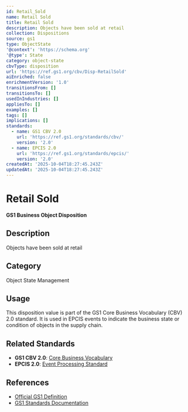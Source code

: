 ```yaml
---
id: Retail_Sold
name: Retail Sold
title: Retail Sold
description: Objects have been sold at retail
collection: Dispositions
source: gs1
type: ObjectState
'@context': 'https://schema.org'
'@type': State
category: object-state
cbvType: disposition
url: 'https://ref.gs1.org/cbv/Disp-RetailSold'
aiEnriched: false
enrichmentVersion: '1.0'
transitionsFrom: []
transitionsTo: []
usedInIndustries: []
appliesTo: []
examples: []
tags: []
implications: []
standards:
  - name: GS1 CBV 2.0
    url: 'https://ref.gs1.org/standards/cbv/'
    version: '2.0'
  - name: EPCIS 2.0
    url: 'https://ref.gs1.org/standards/epcis/'
    version: '2.0'
createdAt: '2025-10-04T18:27:45.243Z'
updatedAt: '2025-10-04T18:27:45.243Z'
---
```

# Retail Sold

**GS1 Business Object Disposition**

## Description

Objects have been sold at retail

## Category

Object State Management

## Usage

This disposition value is part of the GS1 Core Business Vocabulary (CBV) 2.0 standard. It is used in EPCIS events to indicate the business state or condition of objects in the supply chain.

## Related Standards

- **GS1 CBV 2.0**: [Core Business Vocabulary](https://ref.gs1.org/standards/cbv/)
- **EPCIS 2.0**: [Event Processing Standard](https://ref.gs1.org/standards/epcis/)

## References

- [Official GS1 Definition](https://ref.gs1.org/cbv/Disp-RetailSold)
- [GS1 Standards Documentation](https://www.gs1.org/standards)
